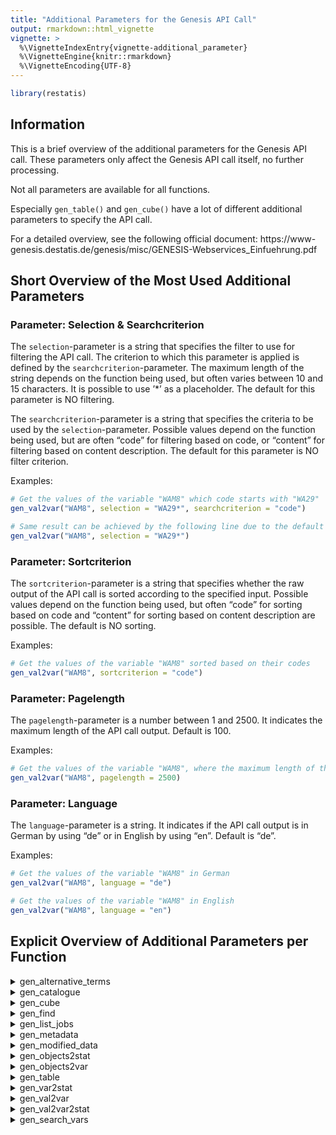 ```yaml
---
title: "Additional Parameters for the Genesis API Call"
output: rmarkdown::html_vignette
vignette: >
  %\VignetteIndexEntry{vignette-additional_parameter}
  %\VignetteEngine{knitr::rmarkdown}
  %\VignetteEncoding{UTF-8}
---
```





```r
library(restatis)
```

## Information

This is a brief overview of the additional parameters for the Genesis API call. These parameters only affect the Genesis API call itself, no further processing. 

Not all parameters are available for all functions. 

Especially `gen_table()` and `gen_cube()` have a lot of different additional parameters to specify the API call. 

For a detailed overview, see the following official document: https://www-genesis.destatis.de/genesis/misc/GENESIS-Webservices_Einfuehrung.pdf

## Short Overview of the Most Used Additional Parameters

### Parameter: Selection & Searchcriterion

The `selection`-parameter is a string that specifies the filter to use for filtering the API call. The criterion to which this parameter is applied is defined by the `searchcriterion`-parameter. The maximum length of the string depends on the function being used, but often varies between 10 and 15 characters. It is possible to use '*' as a placeholder. The default for this parameter is NO filtering. 

The `searchcriterion`-parameter is a string that specifies the criteria to be used by the `selection`-parameter. Possible values depend on the function being used, but are often "code" for filtering based on code, or "content" for filtering based on content description. The default for this parameter is NO filter criterion. 

Examples:
```r
# Get the values of the variable "WAM8" which code starts with "WA29"
gen_val2var("WAM8", selection = "WA29*", searchcriterion = "code")

# Same result can be achieved by the following line due to the default of the "searchcriterion"-parameter:
gen_val2var("WAM8", selection = "WA29*")
```

### Parameter: Sortcriterion
The `sortcriterion`-parameter is a string that specifies whether the raw output of the API call is sorted according to the specified input. Possible values depend on the function being used, but often "code" for sorting based on code and "content" for sorting based on content description are possible. The default is NO sorting.

Examples:
```r
# Get the values of the variable "WAM8" sorted based on their codes
gen_val2var("WAM8", sortcriterion = "code")
```

### Parameter: Pagelength
The `pagelength`-parameter is a number between 1 and 2500. It indicates the maximum length of the API call output. Default is 100.

Examples:
```r
# Get the values of the variable "WAM8", where the maximum length of the output is 2500 entries
gen_val2var("WAM8", pagelength = 2500)
```

### Parameter: Language
The `language`-parameter is a string. It indicates if the API call output is in German by using "de" or in English by using "en". Default is "de".

Examples:
```r
# Get the values of the variable "WAM8" in German
gen_val2var("WAM8", language = "de")

# Get the values of the variable "WAM8" in English
gen_val2var("WAM8", language = "en")
```


## Explicit Overview of Additional Parameters per Function

<details>
<summary>gen_alternative_terms</summary> 

| Parameter   | Description |
| ----------- | ----------- |
| selection      | 1-15 characters; filtering based on "code" of the objects; "*"-Notations are possible       |
| pagelength   | 1-2500        |
| language   | "de" / "en"        |

</details>

<details>
<summary>gen_catalogue</summary> 
For cubes:

| Parameter   | Description |
| ----------- | ----------- |
| selection      | 1-10 characters; filtering based on "code" of the objects; "*"-Notations are possible       |
| pagelength   | 1-2500        |
| language   | "de" / "en"        |
| area   | -       |

For statistics:

| Parameter   | Description |
| ----------- | ----------- |
| selection      | 1-15 characters; filtering based on searchcriterion; "*"-Notations are possible       |
| searchcriterion   | "code" / "content"       |
| sortcriterion   | "code" / "content"       |
| pagelength   | 1-2500        |
| language   | "de" / "en"        |

For tables:

| Parameter   | Description |
| ----------- | ----------- |
| selection      | 1-15 characters; filtering based on searchcriterion; "*"-Notations are possible       |
| searchcriterion   | "code"     |
| sortcriterion   | "code" / "top"       |
| pagelength   | 1-2500        |
| language   | "de" / "en"        |
| area   | -        |

</details>

<details>
<summary>gen_cube</summary> 
see the following official documentation: https://www-genesis.destatis.de/genesis/misc/GENESIS-Webservices_Einfuehrung.pdf

</details>

<details>
<summary>gen_find</summary> 
| Parameter   | Description |
| ----------- | ----------- |
| pagelength   | 1-2500        |
| language   | "de" / "en"        |

</details>

<details>
<summary>gen_list_jobs</summary> 
| Parameter   | Description |
| ----------- | ----------- |
| selection      | 1-50 characters; filtering based on "code" of the objects or searchcriterion; "*"-Notations are possible       |
| searchcriterion   | "content" / "time" / "status"     |
| sortcriterion   | "content" / "time" / "status"      |
| pagelength   | 1-2500        |
| language   | "de" / "en"        |
| type   | -        |

see more in the following official documentation: https://www-genesis.destatis.de/genesis/misc/GENESIS-Webservices_Einfuehrung.pdf 

</details>

<details>
<summary>gen_metadata</summary> 
| Parameter   | Description |
| ----------- | ----------- |
| language   | "de" / "en"        |
| area   | -        |
</details>

<details>
<summary>gen_modified_data</summary> 
| Parameter   | Description |
| ----------- | ----------- |
| selection   | 1-15 characters; filtering based on "code" of the objects; "*"-Notations are possible |
| pagelength   | 1-2500        |
| language   | "de" / "en"        |
</details>

<details>
<summary>gen_objects2stat</summary> 
For cubes:

| Parameter   | Description |
| ----------- | ----------- |
| selection      | 1-10 characters; filtering based on "code" of the objects; "*"-Notations are possible       |
| pagelength   | 1-2500        |
| language   | "de" / "en"        |

For variables:

| Parameter   | Description |
| ----------- | ----------- |
| selection      | 1-6 characters; filtering based on searchcriterion; "*"-Notations are possible       |
| searchcriterion   | "code" / "content"       |
| sortcriterion   | "code" / "content"       |
| pagelength   | 1-2500        |
| language   | "de" / "en"        |
| area   | -        |
| type   | -        |

see more in the following official documentation: https://www-genesis.destatis.de/genesis/misc/GENESIS-Webservices_Einfuehrung.pdf 

For tables:

| Parameter   | Description |
| ----------- | ----------- |
| selection      | 1-15 characters; filtering based on "code" of the objects; "*"-Notations are possible       |
| pagelength   | 1-2500        |
| language   | "de" / "en"        |
| area   | -        |

</details>

<details>
<summary>gen_objects2var</summary> 
For cubes:

| Parameter   | Description |
| ----------- | ----------- |
| selection      | 1-15 characters; filtering based on "code" of the objects; "*"-Notations are possible       |
| pagelength   | 1-2500        |
| language   | "de" / "en"        |
| area   | -       |

For statistics:

| Parameter   | Description |
| ----------- | ----------- |
| selection      | 1-15 characters; filtering based on searchcriterion; "*"-Notations are possible       |
| searchcriterion   | "code" / "content"       |
| sortcriterion   | "code" / "content"       |
| pagelength   | 1-2500        |
| language   | "de" / "en"        |
| area   | -       |

For tables:

| Parameter   | Description |
| ----------- | ----------- |
| selection      | 1-15 characters; filtering based on "code" of the objects; "*"-Notations are possible       |
| pagelength   | 1-2500        |
| language   | "de" / "en"        |
| area   | -        |
</details>

<details>
<summary>gen_table</summary> 
see the following official documentation: https://www-genesis.destatis.de/genesis/misc/GENESIS-Webservices_Einfuehrung.pdf

</details>

<details>
<summary>gen_var2stat</summary> 
| Parameter   | Description |
| ----------- | ----------- |
| selection      | 1-6 characters; filtering based on searchcriterion; "*"-Notations are possible       |
| searchcriterion   | "code" / "content"       |
| pagelength   | 1-2500        |
| language   | "de" / "en"        |
| area   | -        |
| type   | -        |

see more in the following official documentation: https://www-genesis.destatis.de/genesis/misc/GENESIS-Webservices_Einfuehrung.pdf 

</details>

<details>
<summary>gen_val2var</summary> 
| Parameter   | Description |
| ----------- | ----------- |
| selection      | 1-15 characters; filtering based on searchcriterion; "*"-Notations are possible       |
| searchcriterion   | "code" / "content"       |
| pagelength   | 1-2500        |
| language   | "de" / "en"        |

</details>

<details>
<summary>gen_val2var2stat</summary> 
| Parameter   | Description |
| ----------- | ----------- |
| selection      | 1-6 characters; filtering based on searchcriterion; "*"-Notations are possible       |
| searchcriterion   | "code" / "content"       |
| pagelength   | 1-2500        |
| language   | "de" / "en"        |
| area   | -        |
| type   | -        |

see more in the following official documentation: https://www-genesis.destatis.de/genesis/misc/GENESIS-Webservices_Einfuehrung.pdf 

</details>

<details>
<summary>gen_search_vars</summary> 
| Parameter   | Description |
| ----------- | ----------- |
| selection      | 1-6 characters; filtering based on searchcriterion; "*"-Notations are possible       |
| searchcriterion   | "code" / "content"       |
| pagelength   | 1-2500        |
| language   | "de" / "en"        |
| area   | -        |
| type   | -        |

see more in the following official documentation: https://www-genesis.destatis.de/genesis/misc/GENESIS-Webservices_Einfuehrung.pdf 

</details>

